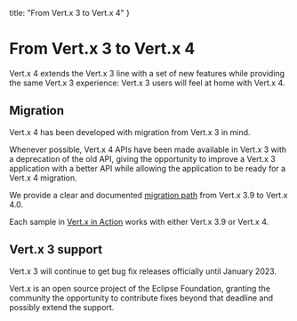 
  title: "From Vert.x 3 to Vert.x 4"
}

# From Vert.x 3 to Vert.x 4

Vert.x 4 extends the Vert.x 3 line with a set of new features while providing the same Vert.x 3 experience: Vert.x 3
users will feel at home with Vert.x 4.

## Migration

Vert.x 4 has been developed with migration from Vert.x 3 in mind.

Whenever possible, Vert.x 4 APIs have been made available in Vert.x 3 with a deprecation of the old API, giving
the opportunity to improve a Vert.x 3 application with a better API while allowing the application to be ready for a Vert.x 4
migration.

We provide a clear and documented [migration path](https://github.com/vert-x3/vertx-4-migration-guide/) from Vert.x 3.9
to Vert.x 4.0.

Each sample in [Vert.x in Action](https://www.manning.com/books/vertx-in-action) works with either Vert.x 3.9 or Vert.x 4.

## Vert.x 3 support

Vert.x 3 will continue to get bug fix releases officially until January 2023.

Vert.x is an open source project of the Eclipse Foundation, granting the community the opportunity to contribute
fixes beyond that deadline and possibly extend the support.





